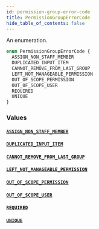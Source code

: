 ```yaml
---
id: permission-group-error-code
title: PermissionGroupErrorCode
hide_table_of_contents: false
---
```


An enumeration.

```graphql
enum PermissionGroupErrorCode {
  ASSIGN_NON_STAFF_MEMBER
  DUPLICATED_INPUT_ITEM
  CANNOT_REMOVE_FROM_LAST_GROUP
  LEFT_NOT_MANAGEABLE_PERMISSION
  OUT_OF_SCOPE_PERMISSION
  OUT_OF_SCOPE_USER
  REQUIRED
  UNIQUE
}
```

### Values

#### [`ASSIGN_NON_STAFF_MEMBER`](#)

#### [`DUPLICATED_INPUT_ITEM`](#)

#### [`CANNOT_REMOVE_FROM_LAST_GROUP`](#)

#### [`LEFT_NOT_MANAGEABLE_PERMISSION`](#)

#### [`OUT_OF_SCOPE_PERMISSION`](#)

#### [`OUT_OF_SCOPE_USER`](#)

#### [`REQUIRED`](#)

#### [`UNIQUE`](#)
